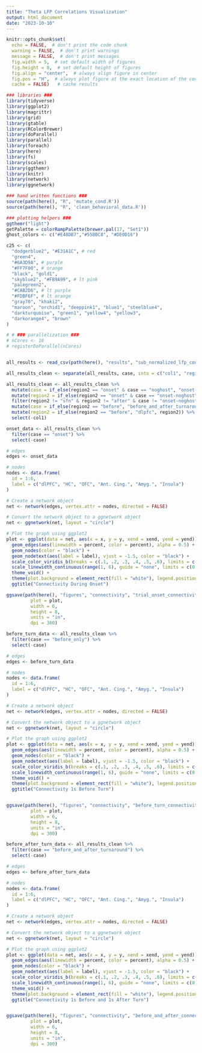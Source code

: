 ```yaml
---
title: "Theta LFP Correlations Visualization"
output: html_document
date: "2023-10-10"
---
```


```r
knitr::opts_chunk$set(
  echo = FALSE,  # don't print the code chunk
  warning = FALSE,  # don't print warnings
  message = FALSE,  # don't print messages
  fig.width = 5,  # set default width of figures
  fig.height = 8,  # set default height of figures
  fig.align = "center",  # always align figure in center
  fig.pos = "H",  # always plot figure at the exact location of the code chunk
  cache = FALSE)   # cache results

### libraries ###
library(tidyverse)
library(ggplot2)
library(magrittr)
library(grid)
library(gtable)
library(RColorBrewer)
library(doParallel)
library(parallel)
library(foreach)
library(here)
library(fs)
library(scales)
library(ggthemr)
library(knitr)
library(network)
library(ggnetwork)

### hand written functions ###
source(path(here(), "R", 'mutate_cond.R'))
source(path(here(), "R", 'clean_behavioral_data.R'))

### plotting helpers ###
ggthemr("light")
getPalette = colorRampPalette(brewer.pal(17, "Set1"))
ghost_colors <- c("#E48DB7","#55BBC8", "#DE0D16")

c25 <- c(
  "dodgerblue2", "#E31A1C", # red
  "green4",
  "#6A3D9A", # purple
  "#FF7F00", # orange
  "black", "gold1",
  "skyblue2", "#FB9A99", # lt pink
  "palegreen2",
  "#CAB2D6", # lt purple
  "#FDBF6F", # lt orange
  "gray70", "khaki2",
  "maroon", "orchid1", "deeppink1", "blue1", "steelblue4",
  "darkturquoise", "green1", "yellow4", "yellow3",
  "darkorange4", "brown"
)

# # ### parallelization ###
# nCores <- 16
# registerDoParallel(nCores)



```


```r

all_results <- read_csv(path(here(), "results", "sub_normalized_lfp_connectivity_summary.csv"))


```
```r

all_results_clean <- separate(all_results, case, into = c("col1", "region1", "region2", "case"), sep = "-")

all_results_clean <- all_results_clean %>%
  mutate(case = if_else(region2 == "onset" & case == "noghost", "onset-noghost", case)) %>%
  mutate(region2 = if_else(region2 == "onset" & case == "onset-noghost", "dlpfc", region2)) %>%
  filter(region2 != "sfn" & region2 != "after" & case != "onset-noghost") %>%
  mutate(case = if_else(region2 == "before", "before_and_after_turnaround", case)) %>%
  mutate(region2 = if_else(region2 == "before", "dlpfc", region2)) %>%
  select(-col1)

```


```r

onset_data <- all_results_clean %>%
  filter(case == "onset") %>%
  select(-case)

# edges
edges <- onset_data

# nodes
nodes <- data.frame(
  id = 1:6,
  label = c("dlPFC", "HC", "OFC", "Ant. Cing.", "Amyg.", "Insula")
)

# Create a network object
net <- network(edges, vertex.attr = nodes, directed = FALSE)

# Convert the network object to a ggnetwork object
net <- ggnetwork(net, layout = "circle")

# Plot the graph using ggplot2
plot <- ggplot(data = net, aes(x = x, y = y, xend = xend, yend = yend)) +
  geom_edges(aes(linewidth = percent, color = percent), alpha = 0.5) +
  geom_nodes(color = "black") +
  geom_nodetext(aes(label = label), vjust = -1.5, color = "black") +
  scale_color_viridis_b(breaks = c(.1, .2, .3, .4, .5, .6), limits = c(0, .7)) +
  scale_linewidth_continuous(range(1, 6), guide = "none", limits = c(0, .7)) +
  theme_void() +
  theme(plot.background = element_rect(fill = "white"), legend.position = "top") +
  ggtitle("Connectivity During Onset")

ggsave(path(here(), "figures", "connectivity", "trial_onset_connectivity_sub_corrected.png"),
         plot = plot,
         width = 6,
         height = 8,
         units = "in",
         dpi = 300)

```



```r

before_turn_data <- all_results_clean %>%
  filter(case == "before_only") %>%
  select(-case)

# edges
edges <- before_turn_data

# nodes
nodes <- data.frame(
  id = 1:6,
  label = c("dlPFC", "HC", "OFC", "Ant. Cing.", "Amyg.", "Insula")
)

# Create a network object
net <- network(edges, vertex.attr = nodes, directed = FALSE)

# Convert the network object to a ggnetwork object
net <- ggnetwork(net, layout = "circle")

# Plot the graph using ggplot2
plot <- ggplot(data = net, aes(x = x, y = y, xend = xend, yend = yend)) +
  geom_edges(aes(linewidth = percent, color = percent), alpha = 0.5) +
  geom_nodes(color = "black") +
  geom_nodetext(aes(label = label), vjust = -1.5, color = "black") +
  scale_color_viridis_b(breaks = c(.1, .2, .3, .4, .5, .6), limits = c(0, .7)) +
  scale_linewidth_continuous(range(1, 6), guide = "none", limits = c(0, .7)) +
  theme_void() +
  theme(plot.background = element_rect(fill = "white"), legend.position = "top") +
  ggtitle("Connectivity 1s Before Turn")


ggsave(path(here(), "figures", "connectivity", "before_turn_connectivity_sub_corrected.png"),
         plot = plot,
         width = 6,
         height = 8,
         units = "in",
         dpi = 300)
```


```r

before_after_turn_data <- all_results_clean %>%
  filter(case == "before_and_after_turnaround") %>%
  select(-case)

# edges
edges <- before_after_turn_data

# nodes
nodes <- data.frame(
  id = 1:6,
  label = c("dlPFC", "HC", "OFC", "Ant. Cing.", "Amyg.", "Insula")
)

# Create a network object
net <- network(edges, vertex.attr = nodes, directed = FALSE)

# Convert the network object to a ggnetwork object
net <- ggnetwork(net, layout = "circle")

# Plot the graph using ggplot2
plot <- ggplot(data = net, aes(x = x, y = y, xend = xend, yend = yend)) +
  geom_edges(aes(linewidth = percent, color = percent), alpha = 0.5) +
  geom_nodes(color = "black") +
  geom_nodetext(aes(label = label), vjust = -1.5, color = "black") +
  scale_color_viridis_b(breaks = c(.1, .2, .3, .4, .5, .6), limits = c(0, .7)) +
  scale_linewidth_continuous(range(1, 6), guide = "none", limits = c(0, .7)) +
  theme_void() +
  theme(plot.background = element_rect(fill = "white"), legend.position = "top") +
  ggtitle("Connectivity 1s Before and 1s After Turn")


ggsave(path(here(), "figures", "connectivity", "before_and_after_connectivity_sub_corrected.png"),
         plot = plot,
         width = 6,
         height = 8,
         units = "in",
         dpi = 300)

```


